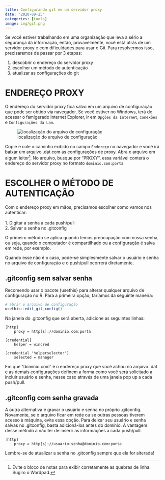 ```yaml
---
title: Configurando git em um servidor proxy
date: "2020-09-25"
categories: [tools]
image: img/git.png
---
```


Se você estiver trabalhando em uma organização que leva a sério a segurança da informação, então, provavelmente, você está atrás de um servidor proxy e com dificuldades para usar o Git. Para resolvermos isso, precisaremos de passar por 3 etapas:

1. descobrir o endereço do servidor proxy
2. escolher um método de autenticação
3. atualizar as configurações do git

# ENDEREÇO PROXY

O endereço do servidor proxy fica salvo em um arquivo de configuração que pode ser obtido via navegador. Se você estiver no Windows, terá de acessar o famigerado Internet Explorer, ir em `Opções da Internet`, `Conexões` e `Configurações da Lan`.

![localização do arquivo de configuração](img/1.png)

Copie e cole o caminho exibido no campo `Endereço` no navegador e você irá baixar um arquivo .dat com as configurações de proxy. Abra o arquivo em algum leitor^[Evite o bloco de notas para exibir corretamente as quebras de linha. Sugiro o Wordpad.]. No arquivo, busque por "PROXY", essa variável conterá o endereço do servidor proxy no formato `dominio.com:porta`.

# ESCOLHER O MÉTODO DE AUTENTICAÇÃO

Com o endereço proxy em mãos, precisamos escolher como vamos nos autenticar:\
\
1. Digitar a senha a cada push/pull\
2. Salvar a senha no .gitconfig\

O primeiro método se aplica quando temos preocupação com nossa senha, ou seja, quando o computador é compartilhado ou a configuração é salva em rede, por exemplo.

Quando esse não é o caso, pode-se simplesmente salvar o usuário e senha no arquivo de configuração e o push/pull ocorrerá diretamente.

## .gitconfig sem salvar senha

Recomendo usar o pacote {usethis} para alterar qualquer arquivo de configuração no R. Para a primeira opção, faríamos da seguinte maneira:

```r
# abrir o arquivo de configuração
usethis::edit_git_config()
```

Na janela do .gitconfig que será aberta, adicione as seguintes linhas:

```
[http]
	proxy = http[s]://dominio.com:porta

[credential]
	helper = wincred

[credential "helperselector"]
	selected = manager

```

Em que "domínio.com" é o endereço proxy que você achou no arquivo .dat e as demais configurações definem a forma como você será solicitado a incluir usuário e senha, nesse caso através de uma janela pop up a cada push/pull.

## .gitconfig com senha gravada

A outra alternativa é gravar o usuário e senha no próprio .gitconfig. Novamente, se o arquivo ficar em rede ou se outras pessoas tiverem acesso à máquina, evite essa opção. Para deixar seu usuário e senha salvas no .gitconfig, basta adicioná-los antes do domínio. A vantagem desse método a não ter de inserir as informações a cada push/pull.

```
[http]
	proxy = http[s]://usuario:senha@dominio.com:porta

```

Lembre-se de atualizar a senha no .gitconfig sempre que ela for alterada!
